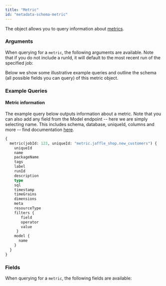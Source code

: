 ```yaml
---
title: "Metric"
id: "metadata-schema-metric"
---
```



The <Term id="metric" /> object allows you to query information about [metrics](https://docs.getdbt.com/docs/building-a-dbt-project/metrics).

### Arguments

When querying for a `metric`, the following arguments are available. Note that if you do not include a runId, it will default to the most recent run of the specified job:

<ArgsTable queryName="metric" />

Below we show some illustrative example queries and outline the schema (all possible fields you can query) of this metric object.

### Example Queries
#### <Term id="metric">Metric</Term> information

The example query below outputs information about a metric.  Note that you can also add any field from the <Term id="model">Model</Term> endpoint -- here we are simply selecting name. This includes schema, database, uniqueId, columns and more -- find documentation [here](https://docs.getdbt.com/docs/dbt-cloud/dbt-cloud-api/metadata/schema/metadata-schema-model).


```graphql
{
  metric(jobId: 123, uniqueId: "metric.jaffle_shop.new_customers") {
    uniqueId
    name
    packageName
    tags
    label
    runId
    description
    type
    sql
    timestamp
    timeGrains
    dimensions
    meta
    resourceType
    filters {
       field
       operator
       value
     }
    model {
      name
    }
  }
}

```

### Fields
When querying for a `metric`, the following fields are available:

<SchemaTable nodeName="MetricNode" />
